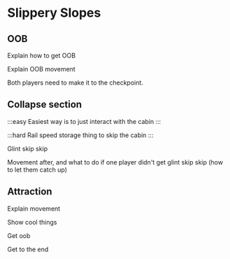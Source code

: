 
# Slippery Slopes

## OOB

Explain how to get OOB

Explain OOB movement

Both players need to make it to the checkpoint.

## Collapse section

:::easy
Easiest way is to just interact with the cabin
:::

:::hard
Rail speed storage thing to skip the cabin
:::

Glint skip skip

Movement after, and what to do if one player didn't get glint skip skip (how to let them catch up)

## Attraction

Explain movement

Show cool things

Get oob

Get to the end